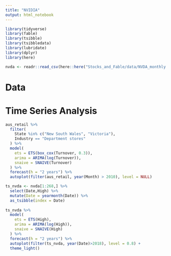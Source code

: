 ```yaml
---
title: "NVIDIA"
output: html_notebook
---
```


```r
library(tidyverse)
library(fable)
library(tsibble)
library(tsibbledata)
library(lubridate)
library(dplyr)
library(here)

nvda <- readr::read_csv(here::here("Stocks_and_Fable/data/NVDA_monthly.csv"))
```


# Data 

# Time Series Analysis

```r
aus_retail %>%
  filter(
    State %in% c("New South Wales", "Victoria"),
    Industry == "Department stores"
  ) %>% 
  model(
    ets = ETS(box_cox(Turnover, 0.3)),
    arima = ARIMA(log(Turnover)),
    snaive = SNAIVE(Turnover)
  ) %>%
  forecast(h = "2 years") %>% 
  autoplot(filter(aus_retail, year(Month) > 2010), level = NULL)
```

```r
ts_nvda <- nvda[1:268,] %>%
  select(Date,High) %>% 
  mutate(Date = yearmonth(Date)) %>% 
  as_tsibble(index = Date)
 
ts_nvda %>% 
  model(
    ets = ETS(High),
    arima = ARIMA(log(High)),
    snaive = SNAIVE(High)
  ) %>%
  forecast(h = "2 years") %>% 
  autoplot(filter(ts_nvda, year(Date)>2018), level = 0.8) +
  theme_light()


```